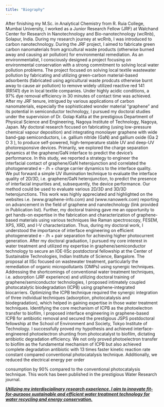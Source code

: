 ```yaml
---
title: "Biography" 
---
```


After finishing my M.Sc. in Analytical Chemistry from R. Ruia College, Mumbai University, I worked as a Junior Research Fellow (JRF) at Walchand Center for Research in Nanotechnology and Bio-nanotechnology (wcRnb), Solapur, India. During my research journey at wcRnb, I was introduced to carbon nanotechnology. During the JRF project, I aimed to fabricate green carbon nanomaterials from agricultural waste products (otherwise burned away and causing air pollution) for environmental remediation. As an environmentalist, I consciously designed a project focusing on environmental conservation with a strong commitment to solving local water pollution problems. The project focused on solving local textile wastewater pollution by fabricating and utilizing green-carbon material-based adsorbents (fabricated using agricultural waste prodcuts otherwise burnt away to cause air pollution) to remove widely utilized reactive red 141 (RR141) dye in local textile companies. Under highly acidic conditions, a 97% dye removal efficiency in 30 minutes of contact time was achieved. After my JRF tenure, intrigued by various applications of carbon nanomaterials, especially the sophisticated wonder material “graphene” and its potential in semiconductor technology, I pursued my doctoral studies under the supervision of Dr. Golap Kalita at the prestigious Department of Physical Science and Engineering, Nagoya Institute of Technology, Nagoya, Japan. My doctoral research focused on fabricating (using low-pressure chemical vapour deposition) and integrating monolayer graphene with wide band-gap semiconductors, i.e. gallium nitride (GaN) and gallium oxide (Ga 2 O 3 ), to produce self-powered, high-temperature stable UV and deep-UV photoresponsive devices. Primarily, we explored the charge separation dynamics at the graphene/GaN interface to predict the device's performance. In this study, we reported a strategy to engineer the interfacial contact of graphene/GaN heterojunction and correlated the photogenerated e - /h + charge carrier dynamics to the interface quality. We put forward a simple UV illumination technique to evaluate the interface quality of 2D/3D, i.e. graphene/GaN heterojunction, to predict the presence of interfacial impurities and, subsequently, the device performance. Our method could be used to evaluate various 2D/3D and 3D/3D heterojunctions. This work was highly appreciated and highlighted on the websites i.e. (www.graphene-info.com) and (www.nanowerk.com) reporting on advancement in the field of graphene and nanotechnology (link provided in Publication list). Further, my doctoral training gave me an opportunity to get hands-on expertise in the fabrication and characterization of graphene-based materials using various techniques like Raman spectroscopy, FESEM, XPS, XRD, and I-V characterization. Thus, during my doctoral work, I understood the importance of interface engineering on efficient photogenerated e - /h + pair separation for achieving higher photocurrent generation. After my doctoral graduation, I pursued my core interest in water treatment and utilized my expertise in graphene/semiconductor technology to secure an IOE-IISc postdoctoral fellowship at the Center of Sustainable Technologies, Indian Institute of Science, Bangalore. The proposal at IISc focused on wastewater treatment, particularly the remediation of organic micropollutants (OMPs) using synergic techniques. Addressing the shortcomings of conventional water treatment techniques, i.e. adsorption (JRF experience) and utilizing doctoral training of graphene/semiconductor technologies, I proposed intimately coupled photocatalytic biodegradation (ICPB) using graphene-integrated biocarriers. Optimizing the ICPB technique required the synergic integration of three individual techniques (adsorption, photocatalysis and biodegradation), which helped in gaining expertise in those water treatment techniques. Identifying the core mechanism of ICPB as the photoelectron transfer to biofilm, I proposed interface engineering in graphene-based ICPB for antibiotic removal and secured the prestigious JSPS postdoctoral fellowship at the School of Environment and Society, Tokyo Institute of Technology. I successfully proved my hypothesis and achieved interface-engineered photoelectron shunting from photocatalyst to biofilm, dictating antibiotic degradation efficiency. We not only proved photoelectron transfer to biofilm as the fundamental mechanism of ICPB but also achieved complete degradation antibiotic with 13 times faster kinetic reaction rate constant compared conventional photocatalysis technique. Additionally, we reduced the electrical energy per order

consumption by 90% compared to the conventional photocatalysis technique. This work has been published in the prestigious Water Research journal.

[***Utilizing my interdisciplinary research experience, I aim to innovate fit-for-purpose sustainable and efficient water treatment technology for water recycling and energy conservation.***]{.underline}
